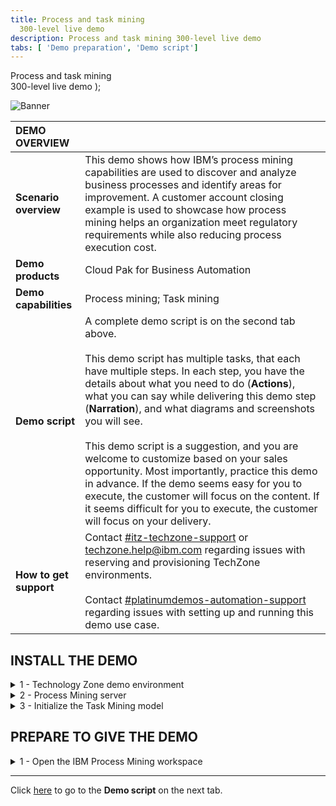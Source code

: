```yaml
---
title: Process and task mining
  300-level live demo
description: Process and task mining 300-level live demo
tabs: [ 'Demo preparation', 'Demo script']
---
```


  <span>
    Process and task mining <br/> 300-level live demo
  </span>
);

![Banner](./images/Process_mining_prep_banner.jpg)

<span id="top"></span>

| DEMO OVERVIEW | |
| :---         | :--- |
| **Scenario overview** | This demo shows how IBM’s process mining capabilities are used to discover and analyze business processes and identify areas for improvement. A customer account closing example is used to showcase how process mining helps an organization meet regulatory requirements while also reducing process execution cost. |
| **Demo products** | Cloud Pak for Business Automation |
| **Demo capabilities** | Process mining; Task mining |
| **Demo script** | A complete demo script is on the second tab above. <br/><br/> This demo script has multiple tasks, that each have multiple steps. In each step, you have the details about what you need to do (**Actions**), what you can say while delivering this demo step (**Narration**), and what diagrams and screenshots you will see. <br/><br/> This demo script is a suggestion, and you are welcome to customize based on your sales opportunity. Most importantly, practice this demo in advance. If the demo seems easy for you to execute, the customer will focus on the content. If it seems difficult for you to execute, the customer will focus on your delivery. |
| **How to get support** | Contact <a href="https://ibm-cloud.slack.com/archives/C0124J683GW" target="_blank" rel="noreferrer">#itz-techzone-support</a> or <a href="mailto:techzone.help@ibm.com">techzone.help@ibm.com</a> regarding issues with reserving and provisioning TechZone environments. <br/><br/> Contact <a href="https://ibm-cloud.slack.com/archives/C0216F39ACU" target="_blank" rel="noreferrer">#platinumdemos-automation-support</a> regarding issues with setting up and running this demo use case. |

## **INSTALL THE DEMO**

<details>

<summary>1 - Technology Zone demo environment</summary>

<br/>

Reserve a Technology Zone demo environment <a href="https://techzone.ibm.com/my/reservations/create/60b62d34e2a9990017299f83" target="_blank" rel="noreferrer">here</a>.

<br/>

**[Go to top](#top)**

</details>

<details>

<summary>2 - Process Mining server</summary>

<br/>

1. Access your Technology Zone environment using the link in the reservation email. You may also use the IBM Technology Zone’s **My Library** → **My Reservations** page.

<br/>

<InlineNotification> <strong>NOTE</strong>: The VMs start automatically but MUST be restarted for the demo to run properly. Follow the steps below to restart. </InlineNotification>

<br/>

2. Click the **Shutdown VM(s)** button to shut down all three VMs. Wait for the VMs to shut down. <br/><img src="https://raw.githubusercontent.com/ibm-garage-tsa/platinum-demos/master/src/pages/300-business-automation-process-and-task-mining/images/prep-2.png" width="600" /><br/>

<br/>

3. Click the **Run VM(s)** button to start all three VMs. <br/><br/><InlineNotification> <strong>NOTE</strong>: If the <strong>Run VM(s)</strong> button is not activated after completing the shutdown, you may need to refresh the page. </InlineNotification><br/><br/><img src="https://raw.githubusercontent.com/ibm-garage-tsa/platinum-demos/master/src/pages/300-business-automation-process-and-task-mining/images/prep-3.png" width="600" /><br/>

4. Click to open the **IBM Process Mining Server** VM. <br/><br/><img src="https://raw.githubusercontent.com/ibm-garage-tsa/platinum-demos/master/src/pages/300-business-automation-process-and-task-mining/images/prep-4.png" width="600" /><br/><InlineNotification> <strong>NOTE</strong>: You will need to wait several minutes for the <strong>Process Mining server</strong> to start. </InlineNotification>

<br/>

**[Go to top](#top)**

</details>

<details>

<summary>3 - Initialize the Task Mining model</summary>

<br/>

1. Click **Activities**. <br/><br/><img src="https://raw.githubusercontent.com/ibm-garage-tsa/platinum-demos/master/src/pages/300-business-automation-process-and-task-mining/images/activities.png" width="200" /><br/>

2. Click **Firefox**. <br/><br/><img src="https://raw.githubusercontent.com/ibm-garage-tsa/platinum-demos/master/src/pages/300-business-automation-process-and-task-mining/images/firefox.png" width="200" /><br/>

3. Click **Restore Session**. <br/><br/><img src="https://raw.githubusercontent.com/ibm-garage-tsa/platinum-demos/master/src/pages/300-business-automation-process-and-task-mining/images/restore-session.png" width="600" /><br/>

4. Enter '**maintenance.admin**' for the **UserID** (1) and '**IBMDem0s!**' for the **Password** (2), and click **Sign in** (3). <br/><br/> <img src="https://raw.githubusercontent.com/ibm-garage-tsa/platinum-demos/master/src/pages/300-business-automation-process-and-task-mining/images/sign-in.png" width="300" /><br/>

5. From the **Process mining** workspace, click **Task Mining: BO Service Closure**. <br/><br/><img src="https://raw.githubusercontent.com/ibm-garage-tsa/platinum-demos/master/src/pages/300-business-automation-process-and-task-mining/images/prep-5.png" width="800" /><br/>

6. Click **Visualize your process**. <br/><br/><img src="https://raw.githubusercontent.com/ibm-garage-tsa/platinum-demos/master/src/pages/300-business-automation-process-and-task-mining/images/prep-6.png" width="800" /><br/>

7. Click **Processes** to return to the Process Mining workspace. <br/><br/><img src="https://raw.githubusercontent.com/ibm-garage-tsa/platinum-demos/master/src/pages/300-business-automation-process-and-task-mining/images/prep-7.png" width="800" /><br/>

<br/>

**[Go to top](#top)**

</details>

## **PREPARE TO GIVE THE DEMO**

<details>

<summary>1 - Open the IBM Process Mining workspace</summary>

<br/>

<InlineNotification> <strong>NOTE</strong>: If you're already logged in, skip steps 1-4 and start at step 5 below. </InlineNotification>

<br/>

1. Click **Activities**. <br/><br/><img src="https://raw.githubusercontent.com/ibm-garage-tsa/platinum-demos/master/src/pages/300-business-automation-process-and-task-mining/images/activities.png" width="200" /><br/>

2. Click **Firefox**. <br/><br/><img src="https://raw.githubusercontent.com/ibm-garage-tsa/platinum-demos/master/src/pages/300-business-automation-process-and-task-mining/images/firefox.png" width="200" /><br/>

3. Click **IBM Process Mining | Sign in** on the bookmark toolbar. <br/><br/><img src="https://raw.githubusercontent.com/ibm-garage-tsa/platinum-demos/master/src/pages/300-business-automation-process-and-task-mining/images/toolbar.png" width="500" /><br/>

4. Enter '**maintenance.admin**' for the **UserID** (1) and '**IBMDem0s!**' for the **Password** (2), and click **Sign in** (3). <br/><br/><img src="https://raw.githubusercontent.com/ibm-garage-tsa/platinum-demos/master/src/pages/300-business-automation-process-and-task-mining/images/sign-in.png" width="300" /><br/>

5. From the **Process mining** workspace, click **Account Closure**. <br/><br/><img src="https://raw.githubusercontent.com/ibm-garage-tsa/platinum-demos/master/src/pages/300-business-automation-process-and-task-mining/images/process-mining.png" width="800" /><br/>

6. The **Account Closure** model is now open. Click the **Datasource** tab. <br/><br/><img src="https://raw.githubusercontent.com/ibm-garage-tsa/platinum-demos/master/src/pages/300-business-automation-process-and-task-mining/images/account-closure.png" width="800" /><br/>

7. The **Datasource** tab is now open. You're ready to give the demo. <br/><br/><img src="https://raw.githubusercontent.com/ibm-garage-tsa/platinum-demos/master/src/pages/300-business-automation-process-and-task-mining/images/datasource-tab.png" width="800" /><br/>

**[Go to top](#top)**

</details>

***

Click [here](/300-business-automation-process-and-task-mining/demo-script) to go to the **Demo script** on the next tab.

